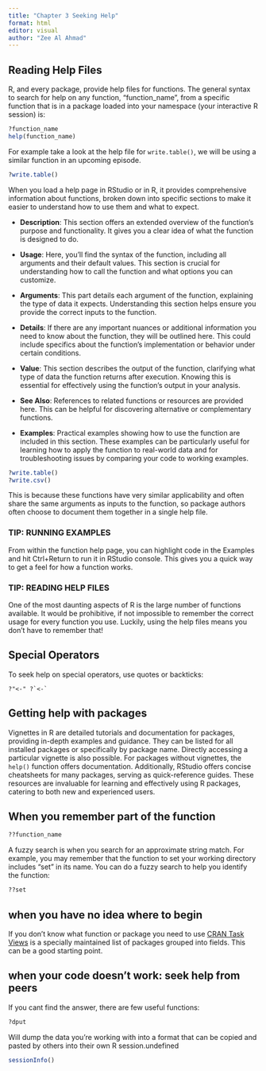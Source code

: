 ```yaml
---
title: "Chapter 3 Seeking Help"
format: html
editor: visual
author: "Zee Al Ahmad"
---
```


## **Reading Help Files**

R, and every package, provide help files for functions. The general syntax to search for help on any function, “function_name”, from a specific function that is in a package loaded into your namespace (your interactive R session) is:

```r
?function_name
help(function_name)
```

For example take a look at the help file for `write.table()`, we will be using a similar function in an upcoming episode.

```r
?write.table()
```

When you load a help page in RStudio or in R, it provides comprehensive information about functions, broken down into specific sections to make it easier to understand how to use them and what to expect.

-   **Description**: This section offers an extended overview of the function's purpose and functionality. It gives you a clear idea of what the function is designed to do.

-   **Usage**: Here, you'll find the syntax of the function, including all arguments and their default values. This section is crucial for understanding how to call the function and what options you can customize.

-   **Arguments**: This part details each argument of the function, explaining the type of data it expects. Understanding this section helps ensure you provide the correct inputs to the function.

-   **Details**: If there are any important nuances or additional information you need to know about the function, they will be outlined here. This could include specifics about the function's implementation or behavior under certain conditions.

-   **Value**: This section describes the output of the function, clarifying what type of data the function returns after execution. Knowing this is essential for effectively using the function's output in your analysis.

-   **See Also**: References to related functions or resources are provided here. This can be helpful for discovering alternative or complementary functions.

-   **Examples**: Practical examples showing how to use the function are included in this section. These examples can be particularly useful for learning how to apply the function to real-world data and for troubleshooting issues by comparing your code to working examples.

```r
?write.table()
?write.csv()
```

This is because these functions have very similar applicability and often share the same arguments as inputs to the function, so package authors often choose to document them together in a single help file.

### TIP: RUNNING EXAMPLES

From within the function help page, you can highlight code in the Examples and hit Ctrl+Return to run it in RStudio console. This gives you a quick way to get a feel for how a function works.

### TIP: READING HELP FILES

One of the most daunting aspects of R is the large number of functions available. It would be prohibitive, if not impossible to remember the correct usage for every function you use. Luckily, using the help files means you don’t have to remember that!

## Special Operators

To seek help on special operators, use quotes or backticks:

```         
?"<-" ?`<-`
```

## Getting help with packages

Vignettes in R are detailed tutorials and documentation for packages, providing in-depth examples and guidance. They can be listed for all installed packages or specifically by package name. Directly accessing a particular vignette is also possible. For packages without vignettes, the `help()` function offers documentation. Additionally, RStudio offers concise cheatsheets for many packages, serving as quick-reference guides. These resources are invaluable for learning and effectively using R packages, catering to both new and experienced users.

## When you remember part of the function

```r
??function_name
```

A fuzzy search is when you search for an approximate string match. For example, you may remember that the function to set your working directory includes “set” in its name. You can do a fuzzy search to help you identify the function:

```r
??set
```

## when you have no idea where to begin

If you don’t know what function or package you need to use [CRAN Task Views](https://cran.at.r-project.org/web/views) is a specially maintained list of packages grouped into fields. This can be a good starting point.

## when your code doesn't work: seek help from peers

If you cant find the answer, there are few useful functions:

```r
?dput
```

Will dump the data you’re working with into a format that can be copied and pasted by others into their own R session.undefined

```r
sessionInfo()
```
